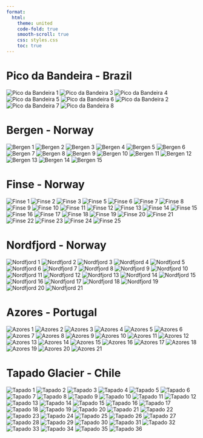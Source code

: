 ---
format:
  html:
    theme: united
    code-fold: true
    smooth-scroll: true
    css: styles.css
    toc: true
---

# Pico da Bandeira - Brazil 

<div class="photo-gallery">
  <img src="img/bandeira/1.jpg" alt="Pico da Bandeira 1">
    <img src="img/bandeira/3.jpeg" alt="Pico da Bandeira 3">
  <img src="img/bandeira/4.jpg" alt="Pico da Bandeira 4">
  <img src="img/bandeira/5.jpg" alt="Pico da Bandeira 5">
  <img src="img/bandeira/6.jpg" alt="Pico da Bandeira 6">
  <img src="img/bandeira/2.jpg" alt="Pico da Bandeira 2">
  <img src="img/bandeira/7.jpg" alt="Pico da Bandeira 7">
  <img src="img/bandeira/8.jpg" alt="Pico da Bandeira 8">
</div>

# Bergen - Norway

<div class="photo-gallery">
  <img src="img/bergen/1.jpg" alt="Bergen 1">
  <img src="img/bergen/2.jpg" alt="Bergen 2">
  <img src="img/bergen/3.jpg" alt="Bergen 3">
  <img src="img/bergen/4.jpg" alt="Bergen 4">
  <img src="img/bergen/5.jpg" alt="Bergen 5">
  <img src="img/bergen/6.jpg" alt="Bergen 6">
  <img src="img/bergen/7.jpeg" alt="Bergen 7">
  <img src="img/bergen/8.jpeg" alt="Bergen 8">
  <img src="img/bergen/9.jpeg" alt="Bergen 9">
  <img src="img/bergen/10.jpeg" alt="Bergen 10">
  <img src="img/bergen/11.jpeg" alt="Bergen 11">
  <img src="img/bergen/12.jpeg" alt="Bergen 12">
  <img src="img/bergen/13.jpeg" alt="Bergen 13">
  <img src="img/bergen/14.jpeg" alt="Bergen 14">
  <img src="img/bergen/15.jpg" alt="Bergen 15">
</div>

# Finse - Norway

<div class="photo-gallery">
  <img src="img/finse/1.jpeg" alt="Finse 1">
  <img src="img/finse/2.jpeg" alt="Finse 2">
  <img src="img/finse/3.jpeg" alt="Finse 3">
  <img src="img/finse/5.jpg" alt="Finse 5">
  <img src="img/finse/6.jpeg" alt="Finse 6">
  <img src="img/finse/7.jpg" alt="Finse 7">
  <img src="img/finse/8.jpeg" alt="Finse 8">
  <img src="img/finse/9.jpeg" alt="Finse 9">
  <img src="img/finse/10.jpeg" alt="Finse 10">
  <img src="img/finse/11.jpeg" alt="Finse 11">
  <img src="img/finse/12.jpeg" alt="Finse 12">
  <img src="img/finse/13.jpeg" alt="Finse 13">
  <img src="img/finse/14.jpeg" alt="Finse 14">
  <img src="img/finse/15.jpeg" alt="Finse 15">
  <img src="img/finse/16.jpeg" alt="Finse 16">
  <img src="img/finse/17.jpeg" alt="Finse 17">
  <img src="img/finse/18.jpeg" alt="Finse 18">
  <img src="img/finse/19.jpeg" alt="Finse 19">
  <img src="img/finse/20.jpeg" alt="Finse 20">
  <img src="img/finse/21.jpeg" alt="Finse 21">
  <img src="img/finse/22.jpeg" alt="Finse 22">
  <img src="img/finse/23.jpeg" alt="Finse 23">
  <img src="img/finse/24.jpeg" alt="Finse 24">
  <img src="img/finse/25.jpeg" alt="Finse 25">
</div>

# Nordfjord - Norway

<div class="photo-gallery">
  <img src="img/nordfjord/1.jpeg" alt="Nordfjord 1">
  <img src="img/nordfjord/2.jpeg" alt="Nordfjord 2">
  <img src="img/nordfjord/3.jpeg" alt="Nordfjord 3">
  <img src="img/nordfjord/4.jpeg" alt="Nordfjord 4">
  <img src="img/nordfjord/5.jpeg" alt="Nordfjord 5">
  <img src="img/nordfjord/6.jpeg" alt="Nordfjord 6">
  <img src="img/nordfjord/7.jpeg" alt="Nordfjord 7">
  <img src="img/nordfjord/8.jpeg" alt="Nordfjord 8">
  <img src="img/nordfjord/9.jpeg" alt="Nordfjord 9">
  <img src="img/nordfjord/10.jpeg" alt="Nordfjord 10">
  <img src="img/nordfjord/11.jpeg" alt="Nordfjord 11">
  <img src="img/nordfjord/12.jpeg" alt="Nordfjord 12">
  <img src="img/nordfjord/13.jpeg" alt="Nordfjord 13">
  <img src="img/nordfjord/14.jpeg" alt="Nordfjord 14">
  <img src="img/nordfjord/15.jpeg" alt="Nordfjord 15">
  <img src="img/nordfjord/16.jpeg" alt="Nordfjord 16">
  <img src="img/nordfjord/17.jpeg" alt="Nordfjord 17">
  <img src="img/nordfjord/18.jpeg" alt="Nordfjord 18">
  <img src="img/nordfjord/19.jpeg" alt="Nordfjord 19">
  <img src="img/nordfjord/20.jpeg" alt="Nordfjord 20">
  <img src="img/nordfjord/21.jpeg" alt="Nordfjord 21">
</div>

# Azores - Portugal

<div class="photo-gallery">
  <img src="img/azores/1.jpeg" alt="Azores 1">
  <img src="img/azores/2.jpeg" alt="Azores 2">
  <img src="img/azores/3.jpeg" alt="Azores 3">
  <img src="img/azores/4.jpeg" alt="Azores 4">
  <img src="img/azores/5.jpeg" alt="Azores 5">
  <img src="img/azores/6.jpeg" alt="Azores 6">
  <img src="img/azores/7.jpeg" alt="Azores 7">
  <img src="img/azores/8.jpeg" alt="Azores 8">
  <img src="img/azores/9.jpeg" alt="Azores 9">
  <img src="img/azores/10.jpg" alt="Azores 10">
  <img src="img/azores/11.jpeg" alt="Azores 11">
  <img src="img/azores/12.jpeg" alt="Azores 12">
  <img src="img/azores/13.jpeg" alt="Azores 13">
  <img src="img/azores/14.jpeg" alt="Azores 14">
  <img src="img/azores/15.jpeg" alt="Azores 15">
  <img src="img/azores/16.jpeg" alt="Azores 16">
  <img src="img/azores/17.jpeg" alt="Azores 17">
  <img src="img/azores/18.jpeg" alt="Azores 18">
  <img src="img/azores/19.jpeg" alt="Azores 19">
  <img src="img/azores/20.jpeg" alt="Azores 20">
  <img src="img/azores/21.jpeg" alt="Azores 21">
</div>

# Tapado Glacier - Chile

<div class="photo-gallery">
  <img src="img/tapado/1.jpeg" alt="Tapado 1">
  <img src="img/tapado/2.jpeg" alt="Tapado 2">
  <img src="img/tapado/3.jpeg" alt="Tapado 3">
  <img src="img/tapado/4.jpeg" alt="Tapado 4">
  <img src="img/tapado/5.jpeg" alt="Tapado 5">
  <img src="img/tapado/6.jpeg" alt="Tapado 6">
  <img src="img/tapado/7.jpeg" alt="Tapado 7">
  <img src="img/tapado/8.jpeg" alt="Tapado 8">
  <img src="img/tapado/9.jpeg" alt="Tapado 9">
  <img src="img/tapado/10.jpeg" alt="Tapado 10">
  <img src="img/tapado/11.jpeg" alt="Tapado 11">
  <img src="img/tapado/12.jpeg" alt="Tapado 12">
  <img src="img/tapado/13.jpeg" alt="Tapado 13">
  <img src="img/tapado/14.jpeg" alt="Tapado 14">
  <img src="img/tapado/15.jpeg" alt="Tapado 15">
  <img src="img/tapado/16.jpeg" alt="Tapado 16">
  <img src="img/tapado/17.jpeg" alt="Tapado 17">
  <img src="img/tapado/18.jpeg" alt="Tapado 18">
  <img src="img/tapado/19.jpeg" alt="Tapado 19">
  <img src="img/tapado/20.jpeg" alt="Tapado 20">
  <img src="img/tapado/21.jpeg" alt="Tapado 21">
  <img src="img/tapado/22.jpeg" alt="Tapado 22">
  <img src="img/tapado/23.jpg" alt="Tapado 23">
  <img src="img/tapado/24.jpg" alt="Tapado 24">
  <img src="img/tapado/25.jpg" alt="Tapado 25">
  <img src="img/tapado/26.jpg" alt="Tapado 26">
  <img src="img/tapado/27.jpg" alt="Tapado 27">
  <img src="img/tapado/28.jpeg" alt="Tapado 28">
  <img src="img/tapado/29.jpg" alt="Tapado 29">
  <img src="img/tapado/30.jpg" alt="Tapado 30">
  <img src="img/tapado/31.jpg" alt="Tapado 31">
  <img src="img/tapado/32.jpg" alt="Tapado 32">
  <img src="img/tapado/33.jpg" alt="Tapado 33">
  <img src="img/tapado/34.jpg" alt="Tapado 34">
  <img src="img/tapado/35.jpg" alt="Tapado 35">
  <img src="img/tapado/36.jpg" alt="Tapado 36">
</div>
